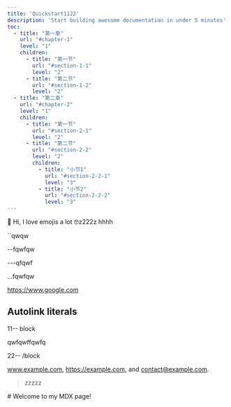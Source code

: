 ```yaml
---
title: 'Quickstart1122'
description: 'Start building awesome documentation in under 5 minutes'
toc:
  - title: "第一章"
    url: "#chapter-1"
    level: "1"
    children:
      - title: "第一节"
        url: "#section-1-1"
        level: "2"
      - title: "第二节"
        url: "#section-1-2"
        level: "2"
  - title: "第二章"
    url: "#chapter-2"
    level: "1"
    children:
      - title: "第一节"
        url: "#section-2-1"
        level: "2"
      - title: "第二节"
        url: "#section-2-2"
        level: "2"
        children:
          - title: "小节1"
            url: "#section-2-2-1"
            level: "3"
          - title: "小节2"
            url: "#section-2-2-2"
            level: "3"
---
```


<p>👋 Hi, I love emojis a lot 🤓z222z hhhh</p>

``qwqw

--fqwfqw

---qfqwf

...fqwfqw


https://www.google.com

## Autolink literals

11-- block

qwfqwffqwfq

22-- /block

www.example.com, https://example.com, and contact@example.com.

<Blockquote>
zzzzz
</Blockquote>
# Welcome to my MDX page!